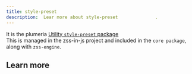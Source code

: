 ```yaml
---
title: style-preset
description:  Lear more about style-preset              .
---
```


It is the plumeria [Utility `style-preset` package](npmjs.com/package/style-preset)  
This is managed in the zss-in-js project and included in the `core package`, along with `zss-engine`.

## Learn more
<Cards>
  <Card title="See more about media" href="/docs/reference/media" />
  <Card title="See more about container" href="/docs/reference/container" />
  <Card title="See more about pseudo" href="/docs/reference/pseudo" />
  <Card title="See more about colors" href="/docs/reference/colors" />
</Cards>